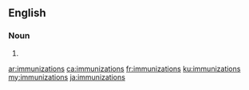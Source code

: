 ==English==

===Noun===
{{head|en|plural}}

# {{plural of|immunization|lang=en}}

[[ar:immunizations]]
[[ca:immunizations]]
[[fr:immunizations]]
[[ku:immunizations]]
[[my:immunizations]]
[[ja:immunizations]]